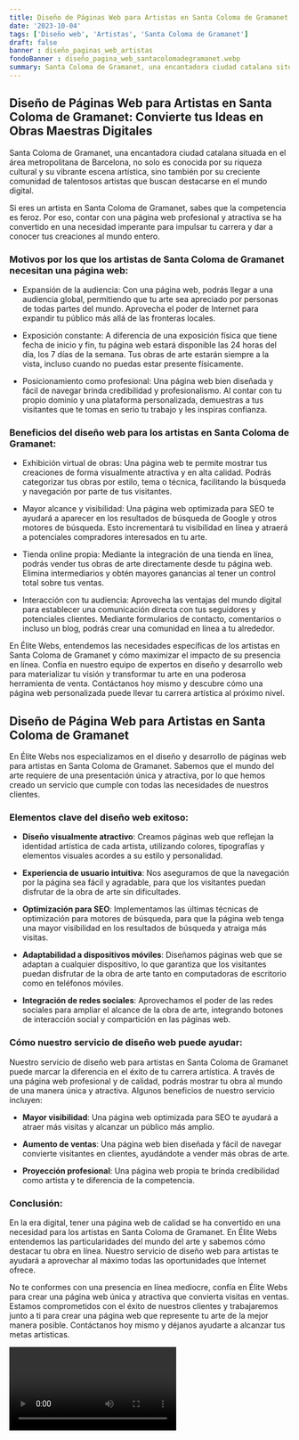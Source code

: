 ```yaml
---
title: Diseño de Páginas Web para Artistas en Santa Coloma de Gramanet
date: '2023-10-04'
tags: ['Diseño web', 'Artistas', 'Santa Coloma de Gramanet']
draft: false
banner : diseño_paginas_web_artistas
fondoBanner : diseño_pagina_web_santacolomadegramanet.webp
summary: Santa Coloma de Gramanet, una encantadora ciudad catalana situada en el área metropolitana de Barcelona, no solo es conocida por su riqueza cultural y su vibrante escena artística, sino también por su creciente comunidad de talentosos artistas que buscan destacarse en el mundo digital.
---
```


## Diseño de Páginas Web para Artistas en Santa Coloma de Gramanet: Convierte tus Ideas en Obras Maestras Digitales

Santa Coloma de Gramanet, una encantadora ciudad catalana situada en el área metropolitana de Barcelona, no solo es conocida por su riqueza cultural y su vibrante escena artística, sino también por su creciente comunidad de talentosos artistas que buscan destacarse en el mundo digital.

Si eres un artista en Santa Coloma de Gramanet, sabes que la competencia es feroz. Por eso, contar con una página web profesional y atractiva se ha convertido en una necesidad imperante para impulsar tu carrera y dar a conocer tus creaciones al mundo entero.

### Motivos por los que los artistas de Santa Coloma de Gramanet necesitan una página web:

- Expansión de la audiencia: Con una página web, podrás llegar a una audiencia global, permitiendo que tu arte sea apreciado por personas de todas partes del mundo. Aprovecha el poder de Internet para expandir tu público más allá de las fronteras locales.

- Exposición constante: A diferencia de una exposición física que tiene fecha de inicio y fin, tu página web estará disponible las 24 horas del día, los 7 días de la semana. Tus obras de arte estarán siempre a la vista, incluso cuando no puedas estar presente físicamente.

- Posicionamiento como profesional: Una página web bien diseñada y fácil de navegar brinda credibilidad y profesionalismo. Al contar con tu propio dominio y una plataforma personalizada, demuestras a tus visitantes que te tomas en serio tu trabajo y les inspiras confianza.

### Beneficios del diseño web para los artistas en Santa Coloma de Gramanet:

- Exhibición virtual de obras: Una página web te permite mostrar tus creaciones de forma visualmente atractiva y en alta calidad. Podrás categorizar tus obras por estilo, tema o técnica, facilitando la búsqueda y navegación por parte de tus visitantes.

- Mayor alcance y visibilidad: Una página web optimizada para SEO te ayudará a aparecer en los resultados de búsqueda de Google y otros motores de búsqueda. Esto incrementará tu visibilidad en línea y atraerá a potenciales compradores interesados en tu arte.

- Tienda online propia: Mediante la integración de una tienda en línea, podrás vender tus obras de arte directamente desde tu página web. Elimina intermediarios y obtén mayores ganancias al tener un control total sobre tus ventas.

- Interacción con tu audiencia: Aprovecha las ventajas del mundo digital para establecer una comunicación directa con tus seguidores y potenciales clientes. Mediante formularios de contacto, comentarios o incluso un blog, podrás crear una comunidad en línea a tu alrededor.

En Élite Webs, entendemos las necesidades específicas de los artistas en Santa Coloma de Gramanet y cómo maximizar el impacto de su presencia en línea. Confía en nuestro equipo de expertos en diseño y desarrollo web para materializar tu visión y transformar tu arte en una poderosa herramienta de venta. Contáctanos hoy mismo y descubre cómo una página web personalizada puede llevar tu carrera artística al próximo nivel.

<GifSeo />

<Cta />

## Diseño de Página Web para Artistas en Santa Coloma de Gramanet

En Élite Webs nos especializamos en el diseño y desarrollo de páginas web para artistas en Santa Coloma de Gramanet. Sabemos que el mundo del arte requiere de una presentación única y atractiva, por lo que hemos creado un servicio que cumple con todas las necesidades de nuestros clientes.

### Elementos clave del diseño web exitoso:

- **Diseño visualmente atractivo**: Creamos páginas web que reflejan la identidad artística de cada artista, utilizando colores, tipografías y elementos visuales acordes a su estilo y personalidad.

- **Experiencia de usuario intuitiva**: Nos aseguramos de que la navegación por la página sea fácil y agradable, para que los visitantes puedan disfrutar de la obra de arte sin dificultades.

- **Optimización para SEO**: Implementamos las últimas técnicas de optimización para motores de búsqueda, para que la página web tenga una mayor visibilidad en los resultados de búsqueda y atraiga más visitas.

- **Adaptabilidad a dispositivos móviles**: Diseñamos páginas web que se adaptan a cualquier dispositivo, lo que garantiza que los visitantes puedan disfrutar de la obra de arte tanto en computadoras de escritorio como en teléfonos móviles.

- **Integración de redes sociales**: Aprovechamos el poder de las redes sociales para ampliar el alcance de la obra de arte, integrando botones de interacción social y compartición en las páginas web.

### Cómo nuestro servicio de diseño web puede ayudar:

Nuestro servicio de diseño web para artistas en Santa Coloma de Gramanet puede marcar la diferencia en el éxito de tu carrera artística. A través de una página web profesional y de calidad, podrás mostrar tu obra al mundo de una manera única y atractiva. Algunos beneficios de nuestro servicio incluyen:

- **Mayor visibilidad**: Una página web optimizada para SEO te ayudará a atraer más visitas y alcanzar un público más amplio.

- **Aumento de ventas**: Una página web bien diseñada y fácil de navegar convierte visitantes en clientes, ayudándote a vender más obras de arte.

- **Proyección profesional**: Una página web propia te brinda credibilidad como artista y te diferencia de la competencia.

### Conclusión:

En la era digital, tener una página web de calidad se ha convertido en una necesidad para los artistas en Santa Coloma de Gramanet. En Élite Webs entendemos las particularidades del mundo del arte y sabemos cómo destacar tu obra en línea. Nuestro servicio de diseño web para artistas te ayudará a aprovechar al máximo todas las oportunidades que Internet ofrece.

No te conformes con una presencia en línea mediocre, confía en Élite Webs para crear una página web única y atractiva que convierta visitas en ventas. Estamos comprometidos con el éxito de nuestros clientes y trabajaremos junto a ti para crear una página web que represente tu arte de la mejor manera posible. Contáctanos hoy mismo y déjanos ayudarte a alcanzar tus metas artísticas.

<Video />

<CtaBot job='Artistas' city='Santa Coloma de Gramanet'/>

<Gmaps query='Santa Coloma de Gramanet+españa+maps' />